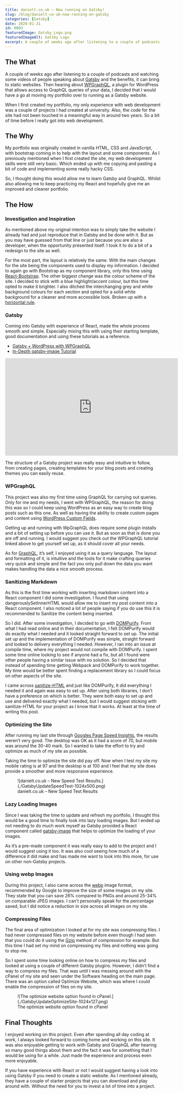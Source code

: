 ```yaml
---
title: danielt.co.uk – Now running on Gatsby!
slug: /blog/danielt-co-uk–now-running-on-gatsby
categories: [Gatsby]
date: 2020-01-31
id: 0003
featuredImage: Gatsby_Logo.png
featuredImageAlt: Gatsby Logo
excerpt: A couple of weeks ago after listening to a couple of podcasts and watching some videos of people speaking...
---
```


## The What

A couple of weeks ago after listening to a couple of podcasts and watching some videos of people speaking about <a href="https://www.gatsbyjs.org/">Gatsby</a> and the benefits, it can bring to static websites. Then hearing about <a href="https://github.com/wp-graphql/wp-graphql">WPGraphQL</a>, a plugin for WordPress that allows access to GraphQL queries of your data, I decided that I would have a go at moving my portfolio over to running as a Gatsby website.

When I first created my portfolio, my only experience with web development was a couple of projects I had created at university. Also, the code for the site had not been touched in a meaningful way in around two years. So a bit of time before I really got into web development.

## The Why

My portfolio was originally created in vanilla HTML, CSS and JavaScript, with bootstrap coming in to help with the layout and some components. As I previously mentioned when I first created the site, my web development skills were still very basic. Which ended up with me copying and pasting a bit of code and implementing some really hacky CSS.

So, I thought doing this would allow me to learn Gatsby and GraphQL. Whilst also allowing me to keep practicing my React and hopefully give me an improved and cleaner portfolio.

## The How

### Investigation and Inspiration

As mentioned above my original intention was to simply take the website I already had and just reproduce that in Gatsby and be done with it. But as you may have guessed from that line or just because you are also a developer, when the opportunity presented itself. I took it to do a bit of a redesign to the site as well.

For the most part, the layout is relatively the same. With the main changes for the site being the components used to display my information. I decided to again go with Bootstrap as my component library, only this time using <a href="https://react-bootstrap.github.io/">React-Bootstrap</a>. The other biggest change was the colour scheme of the site. I decided to stick with a blue highlight/accent colour, but this time opted to make it brighter. I also ditched the interchanging grey and white background colours for each section and opted for a solid white background for a cleaner and more accessible look. Broken up with a <a href="https://developer.mozilla.org/en-US/docs/Web/HTML/Element/hr">horizontal rule</a>.

### Gatsby

Coming into Gatsby with experience of React, made the whole process smooth and simple. Especially mixing this with using their starting template, good documentation and using these tutorials as a reference.

<ul>
  <li>
    <a href="https://www.youtube.com/watch?v=DH7I1xRrbxs&t=3304s">
      Gatsby + WordPress with WPGraphQL
    </a>
  </li>
  <li>
    <a href="https://www.youtube.com/watch?v=wTQtTjovDa0&t=992s">
      In-Depth gatsby-image Tutorial
    </a>
  </li>
</ul>

<iframe
  width="560"
  height="315"
  src="https://www.youtube.com/embed/8t0vNu2fCCM"
  frameborder="0"
  allow="accelerometer; autoplay; encrypted-media; gyroscope; picture-in-picture"
  allowfullscreen
></iframe>

The structure of a Gatsby project was really easy and intuitive to follow, from creating pages, creating templates for your blog posts and creating themes you can easily reuse.

### WPGraphQL

This project was also my first time using GraphQL for carrying out queries. Only for me and my needs, I went with WPGraphQL, the reason for doing this was so I could keep using WordPress as an easy way to create blog posts such as this one. As well as having the ability to create custom pages and content using <a href="https://wordpress.org/support/article/custom-fields/">WordPress Custom Fields</a>.

Getting up and running with WpGraphQL does require some plugin installs and a bit of setting up before you can use it. But as soon as that is done you are off and running. I would suggest you check out the WPGraphQL tutorial linked above to get yourself set up, as it should cover all your needs.

As for <a href="https://graphql.org/">GraphQL</a>, it’s self, I enjoyed using it as a query language. The layout and formatting of it, is intuitive and the tools for it make crafting queries very quick and simple and the fact you only pull down the data you want makes handling the data a nice smooth process.

### Sanitizing Markdown

As this is the first time working with inserting markdown content into a React component I did some investigation. I found that using dangerouslySetInnerHTML would allow me to insert my post content into a React component. I also noticed a lot of people saying if you do use this it is recommended to Sanitize the content being inserted.

So I did. After some investigation, I decided to go with <a href="https://github.com/cure53/DOMPurify">DOMPurify</a>. From what I had read online and in their documentation, I felt DOMPurify would do exactly what I needed and it looked straight forward to set up. The initial set up and the implementation of DOMPurify was simple, straight forward and looked to delivery everything I needed. However, I ran into an issue at compile time, where my project would not compile with DOMPurify. I spent some time online looking to see if anyone had a fix, but all I found were other people having a similar issue with no solution. So I decided that instead of spending time getting Webpack and DOMPurify to work together. My time would be better spent finding a replacement library so I could focus on other aspects of the site.

I came across <a href="https://github.com/apostrophecms/sanitize-html#readme">sanitize-HTML</a> and just like DOMPurify, It did everything I needed it and again was easy to set up. After using both libraries, I don’t have a preference on which is better. They were both easy to set up and use and delivered exactly what I needed, but I would suggest sticking with sanitize-HTML for your project as I know that it works. At least at the time of writing this post.

### Optimizing the Site

After running my last site through <a href="https://developers.google.com/speed/pagespeed/insights/">Googles Page Speed Insights</a>, the results weren’t very good. The desktop was OK as it had a score of 70, but mobile was around the 30-40 mark. So I wanted to take the effort to try and optimize as much of my site as possible.

Taking the time to optimize the site did pay off. Now when I test my site my mobile rating is at 97 and the desktop is at 100 and I feel that my site does provide a smoother and more responsive experience.

<figure>
  ![danielt.co.uk – New Speed Test
  Results.](./GatsbyUpdateSpeedTest-1024x500.png)
  <figcaption>danielt.co.uk – New Speed Test Results</figcaption>
</figure>

### Lazy Loading Images

Since I was taking the time to update and refresh my portfolio, I thought this would be a good time to finally look into lazy loading images. But I ended up not needing to do much work myself as Gatsby provided a React component called <a href="https://www.gatsbyjs.org/packages/gatsby-image/">gatsby-image</a> that helps to optimize the loading of your images.

As it’s a pre-made component it was really easy to add to the project and I would suggest using it too. It was also cool seeing how much of a difference it did make and has made me want to look into this more, for use on other non-Gatsby projects.

### Using webp Images

During this project, I also came across the <a href="https://developers.google.com/speed/webp">webp</a> image format, recommended by Google to improve the size of some images on my site. They state that you can save 26% compared to PNGs and around 25-34% on comparable JPEG images. I can’t personally speak for the percentage saved, but I did notice a reduction in size across all images on my site.

### Compressing Files

The final area of optimization I looked at for my site was compressing files. I had never compressed files on my website before even though I had seen that you could do it using the <a href="https://varvy.com/pagespeed/enable-compression.html#:~:targetText=Gzip%20is%20a%20method%20of,compression%20is%20a%20standard%20practice.">Gzip</a> method of compression for example. But this time I had set my mind on compressing my files and nothing was going to stop me.

So I spent some time looking online on how to compress my files and looked at using a couple of different Gatsby plugins. However, I didn’t find a way to compress my files. That was until I was messing around with the cPanel of my site and seen under the Software heading on the main page. There was an option called Optimize Website, which was where I could enable the compression of files on my site.

<figure>
  ![The optimize website option found in
  cPanel.](./GatsbyUpdateOptimizeSite-1024x127.png)
  <figcaption>The optimize website option found in cPanel </figcaption>
</figure>

## Final Thoughts

I enjoyed working on this project. Even after spending all day coding at work, I always looked forward to coming home and working on this site. It was also enjoyable getting to work with Gatsby and GraphQL after hearing so many good things about them and the fact it was for something that I would be using for a while. Just made the experience and process even more enjoyable.

If you have experience with React or not I would suggest having a look into using Gatsby if you need to create a static website. As I mentioned already, they have a couple of starter projects that you can download and play around with. Without the need for you to invest a lot of time into a project.
